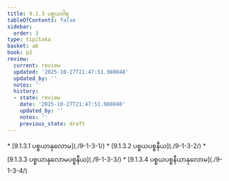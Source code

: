 ```yaml
---
title: 9.1.3 ပစ္စယဝါရ
tableOfContents: false
sidebar:
  order: 3
type: tipitaka
basket: ab
book: p2
review:
  current: review
  updated: '2025-10-27T21:47:51.988048'
  updated_by: ''
  notes: ''
  history:
  - state: review
    date: '2025-10-27T21:47:51.988048'
    updated_by: ''
    notes: ''
    previous_state: draft
---
```



<ReviewStatus review={frontmatter.review} showDetails={true} />

<HypothesisAnnotation frontmatter={frontmatter} />

<DynamicBreadcrumb />



<TableOfContents book="p2" section="9.1.3">
* [9.1.3.1 ပစ္စယာနုလောမ](./9-1-3-1/)
* [9.1.3.2 ပစ္စယပစ္စနီယ](./9-1-3-2/)
* [9.1.3.3 ပစ္စယာနုလောမပစ္စနီယ](./9-1-3-3/)
* [9.1.3.4 ပစ္စယပစ္စနီယာနုလောမ](./9-1-3-4/)
</TableOfContents>